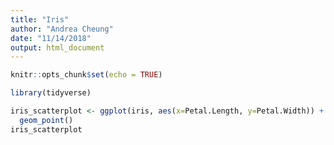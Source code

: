 ```yaml
---
title: "Iris"
author: "Andrea Cheung"
date: "11/14/2018"
output: html_document
---
```


```r
knitr::opts_chunk$set(echo = TRUE)
```

```r
library(tidyverse)

iris_scatterplot <- ggplot(iris, aes(x=Petal.Length, y=Petal.Width)) +
  geom_point()
iris_scatterplot
```

